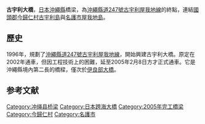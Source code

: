 {{Infobox_Bridge
|bridge_name=古宇利大橋
|native_name={{lang|ja|古宇利大橋}}
|image=View of Kouri Ohashi from road.JPG
|image_size = 180px
|caption=
|official_name=
|carries=沖繩縣道247號古宇利屋我地線
|crosses=
|locale=[[沖繩縣|沖繩縣]][[國頭郡|國頭郡]]與[[名護市|名護市]]
|maint=
|id=
|design=梁桥
|mainspan={{convert|80|m|ft|2}}<ref name="a">{{lang|ja|{{PDFlink|[http://web.archive.org/web/20110827101812/http://www3.pref.okinawa.lg.jp/site/contents/attach/13020/bridge_2006-7.pdf 古宇利大橋・ワルミ大橋]}} - 沖縄県（2011年8月27日時点の[[インターネット・アーカイブ|アーカイブ]]}}{{ja}}）</ref>
|length={{convert|1960|m|ft|2}}<ref name="a"/>
|width={{convert|10.25|m|ft|2}}<ref name="a"/>
|height=
|load=
|clearance=
|below=
|aadtraffic=
|traffic=
|designed_by=
|begin=1997年<ref>[http://ryukyushimpo.jp/news/storyid-90776-storytopic-86.html 古宇利大橋も起工式]{{dead link|date=2018年5月 |bot=InternetArchiveBot |fix-attempted=yes }} - 琉球新報（1997年11月26日付、2013年6月29日閲覧）</ref>
|complete=
|open=2005年2月8日<ref>[http://ryukyushimpo.jp/news/storyid-120946-storytopic-86.html 古宇利大橋が開通 3世代が渡り初め]{{dead link|date=2018年5月 |bot=InternetArchiveBot |fix-attempted=yes }} - 琉球新報（2005年2月9日付、2013年6月29日閲覧）</ref>
|closed= 
|destruction=
|toll=无
|also_known_as=
|map_cue=
|map_image=
|map_text=
|map_width= 
|coordinates={{Coord|26|41|13.4|N|128|01|3.2|E|region:JP_type:landmark|display= inline,title}}
|lat=
|long=
|extra=
}}
'''古宇利大橋'''，[[日本|日本]][[沖繩縣|沖繩縣]]橋梁，為[[沖繩縣道247號古宇利屋我地線|沖繩縣道247號古宇利屋我地線]]的終點，連結[[國頭郡|國頭郡]][[今歸仁村|今歸仁村]][[古宇利島|古宇利島]]與[[名護市|名護市]][[屋我地島|屋我地島]]。

==歷史==
1996年，規劃了[[沖繩縣道247號古宇利屋我地線|沖繩縣道247號古宇利屋我地線]]，開始興建古宇利大橋。原定在2002年通車，但因工程技術上的困難，延至2005年2月8日方才正式通車。它是沖繩縣境內第二長的橋樑，僅次於[[伊良部大橋|伊良部大橋]]。

==参考文献==
{{reflist}}
[[Category:冲绳县桥梁|Category:冲绳县桥梁]]
[[Category:日本跨海大橋|Category:日本跨海大橋]]
[[Category:2005年完工橋梁|Category:2005年完工橋梁]]
[[Category:今歸仁村|Category:今歸仁村]]
[[Category:名護市|Category:名護市]]